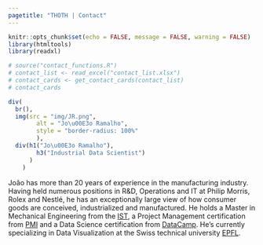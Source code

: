 ```yaml
---
pagetitle: "THOTH | Contact"
---
```


```r
knitr::opts_chunk$set(echo = FALSE, message = FALSE, warning = FALSE)
library(htmltools)
library(readxl)
```

```r
# source("contact_functions.R")
# contact_list <- read_excel("contact_list.xlsx")
# contact_cards <- get_contact_cards(contact_list)
# contact_cards
```

```r
div(
  br(),
  img(src = "img/JR.png",
        alt = "Jo\u00E3o Ramalho",
        style = "border-radius: 100%"
        ),
  div(h1("Jo\u00E3o Ramalho"),
        h3("Industrial Data Scientist")
      )
    )
```

João has more than 20 years of experience in the manufacturing industry. Having held numerous positions in R&D, Operations and IT at Philip Morris, Rolex and Nestlé, he has an exceptionally large view of how consumer goods are conceived, industrialized and manufactured. He holds a Master in Mechanical Engineering from the [IST](http://ist.pt/), a Project Management certification from [PMI](https://www.pmi.org/) and a Data Science certification from [DataCamp](https://www.datacamp.com/). He's currently specializing in Data Visualization at the Swiss technical university [EPFL](https://www.extensionschool.ch/).



